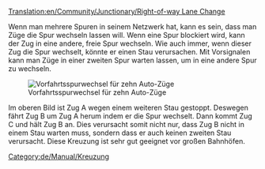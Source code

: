 [[Translation:en/Community/Junctionary/Right-of-way Lane Change]]

{{de/Community/Junctionary/Kreuzungsmenü}}
Wenn man mehrere Spuren in seinem Netzwerk hat, kann es sein, dass man Züge die Spur wechseln lassen will. Wenn eine Spur blockiert wird, kann der Zug in eine andere, freie Spur wechseln. Wie auch immer, wenn dieser Zug die Spur wechselt, könnte er einen Stau verursachen. Mit Vorsignalen kann man Züge in einer zweiten Spur warten lassen, um in eine andere Spur zu wechseln.

[[File:en/Community/Junctionary/Right-of-way lane change.png|none|frame|Vorfahrtsspurwechsel für zehn Auto-Züge]]

Im oberen Bild ist Zug A wegen einem weiteren Stau gestoppt. Deswegen fährt Zug B um Zug A herum indem er die Spur wechselt. Dann kommt Zug C und hält Zug B an. Dies verursacht somit nicht nur, dass Zug B nicht in einem Stau warten muss, sondern dass er auch keinen zweiten Stau verursacht.
Diese Kreuzung ist sehr gut geeignet vor großen Bahnhöfen.

[[Category:de/Manual/Kreuzung]]